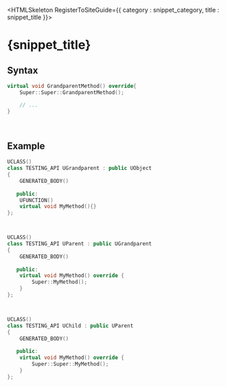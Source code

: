 

<HTMLSkeleton RegisterToSiteGuide={{ category : snippet_category, title : snippet_title }}>

<H1 WrittenOn={new Date("2025-05-30")}>{snippet_title}</H1>

## Syntax
```cpp
virtual void GrandparentMethod() override{
    Super::Super::GrandparentMethod();

    // ...
}
```

<br/>


## Example
```cpp
UCLASS()
class TESTING_API UGrandparent : public UObject
{
    GENERATED_BODY()
    
   public:
    UFUNCTION()
    virtual void MyMethod(){}
};



UCLASS()
class TESTING_API UParent : public UGrandparent
{
    GENERATED_BODY()
    
   public:
    virtual void MyMethod() override {
        Super::MyMethod();
    }
};



UCLASS()
class TESTING_API UChild : public UParent
{
    GENERATED_BODY()
    
   public:
    virtual void MyMethod() override {
        Super::Super::MyMethod();
    }
};
```
</HTMLSkeleton>